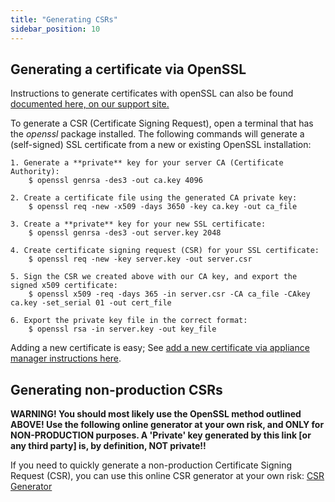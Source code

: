 ```yaml
---
title: "Generating CSRs"
sidebar_position: 10
---
```


## Generating a certificate via OpenSSL

Instructions to generate certificates with openSSL can also be found [documented here, on our support site.](https://support.device42.com/hc/en-us/articles/222221348-My-demo-certificate-for-https-expired-how-can-I-add-a-new-one-)

To generate a CSR (Certificate Signing Request), open a terminal that has the _openssl_ package installed. The following commands will generate a (self-signed) SSL certificate from a new or existing OpenSSL installation:

```
1. Generate a **private** key for your server CA (Certificate Authority):
    $ openssl genrsa -des3 -out ca.key 4096

2. Create a certificate file using the generated CA private key:
    $ openssl req -new -x509 -days 3650 -key ca.key -out ca_file

3. Create a **private** key for your new SSL certificate:
    $ openssl genrsa -des3 -out server.key 2048

4. Create certificate signing request (CSR) for your SSL certificate:
    $ openssl req -new -key server.key -out server.csr

5. Sign the CSR we created above with our CA key, and export the signed x509 certificate:
    $ openssl x509 -req -days 365 -in server.csr -CA ca_file -CAkey ca.key -set_serial 01 -out cert_file

6. Export the private key file in the correct format:
    $ openssl rsa -in server.key -out key_file
```

Adding a new certificate is easy; See [add a new certificate via appliance manager instructions here](appliance-manager/set-up-https-cert.md).

## Generating non-production CSRs

**WARNING! You should most likely use the OpenSSL method outlined ABOVE! Use the following online generator at your own risk, and ONLY for NON-PRODUCTION purposes. A 'Private' key generated by this link [or any third party] is, by definition, NOT private!!**

If you need to quickly generate a non-production Certificate Signing Request (CSR), you can use this online CSR generator at your own risk: [CSR Generator](https://csrgenerator.com)
